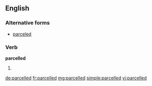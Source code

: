 ==English==

===Alternative forms===
* [[parceled]]

===Verb===
'''parcelled'''

# {{British}} {{past of|parcel}}

[[de:parcelled]]
[[fr:parcelled]]
[[mg:parcelled]]
[[simple:parcelled]]
[[vi:parcelled]]